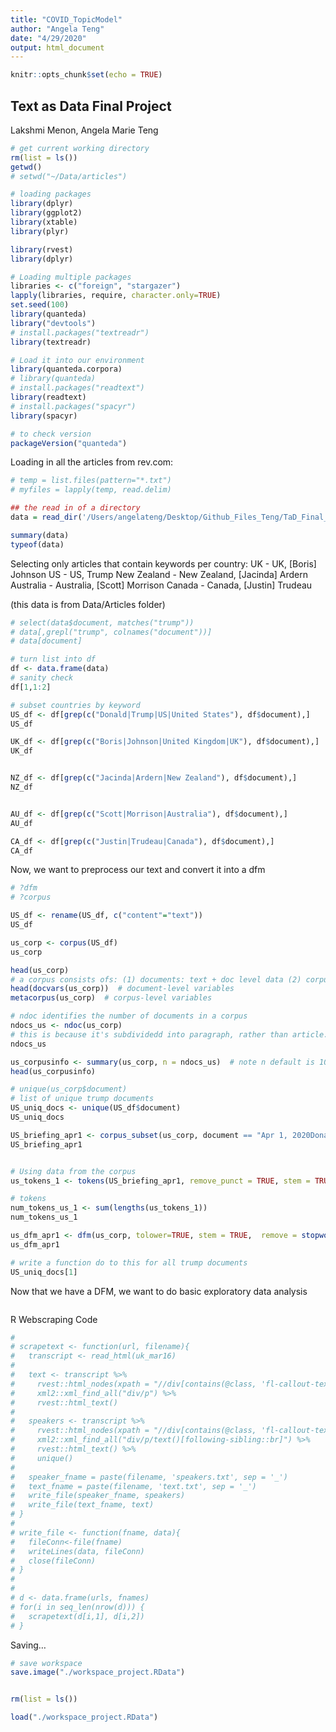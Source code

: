 ```yaml
---
title: "COVID_TopicModel"
author: "Angela Teng"
date: "4/29/2020"
output: html_document
---
```


```r
knitr::opts_chunk$set(echo = TRUE)
```

## Text as Data Final Project 
Lakshmi Menon, Angela Marie Teng

```r
# get current working directory
rm(list = ls())
getwd()  
# setwd("~/Data/articles")

# loading packages 
library(dplyr)
library(ggplot2)
library(xtable)
library(plyr)

library(rvest)
library(dplyr)

# Loading multiple packages
libraries <- c("foreign", "stargazer")
lapply(libraries, require, character.only=TRUE)
set.seed(100)
library(quanteda)
library("devtools")
# install.packages("textreadr")
library(textreadr)

# Load it into our environment
library(quanteda.corpora)
# library(quanteda)
# install.packages("readtext")
library(readtext)
# install.packages("spacyr")
library(spacyr)

# to check version
packageVersion("quanteda")


```

Loading in all the articles from rev.com:
```r
# temp = list.files(pattern="*.txt")
# myfiles = lapply(temp, read.delim)

## the read in of a directory
data = read_dir('/Users/angelateng/Desktop/Github_Files_Teng/TaD_Final_Project/Data/articles')

summary(data)
typeof(data)
```

Selecting only articles that contain keywords per country: 
UK - UK, [Boris] Johnson
US - US, Trump 
New Zealand - New Zealand, [Jacinda] Ardern
Australia - Australia, [Scott] Morrison
Canada - Canada, [Justin] Trudeau

(this data is from Data/Articles folder)
```r
# select(data$document, matches("trump"))
# data[,grepl("trump", colnames("document"))]
# data[document]

# turn list into df
df <- data.frame(data)
# sanity check
df[1,1:2]

# subset countries by keyword
US_df <- df[grep(c("Donald|Trump|US|United States"), df$document),]
US_df

UK_df <- df[grep(c("Boris|Johnson|United Kingdom|UK"), df$document),]
UK_df


NZ_df <- df[grep(c("Jacinda|Ardern|New Zealand"), df$document),]
NZ_df


AU_df <- df[grep(c("Scott|Morrison|Australia"), df$document),]
AU_df

CA_df <- df[grep(c("Justin|Trudeau|Canada"), df$document),]
CA_df
```

Now, we want to preprocess our text and convert it into a dfm
```r
# ?dfm
# ?corpus

US_df <- rename(US_df, c("content"="text"))
US_df

us_corp <- corpus(US_df)
us_corp

head(us_corp)
# a corpus consists ofs: (1) documents: text + doc level data (2) corpus metadata (3) extras (settings)
head(docvars(us_corp))  # document-level variables
metacorpus(us_corp)  # corpus-level variables

# ndoc identifies the number of documents in a corpus
ndocs_us <- ndoc(us_corp)
# this is because it's subdividedd into paragraph, rather than article.....
ndocs_us

us_corpusinfo <- summary(us_corp, n = ndocs_us)  # note n default is 100
head(us_corpusinfo)

# unique(us_corp$document)
# list of unique trump documents
US_uniq_docs <- unique(US_df$document)
US_uniq_docs 

US_briefing_apr1 <- corpus_subset(us_corp, document == "Apr 1, 2020Donald Trump and the Coronavirus Task Fo")
US_briefing_apr1


# Using data from the corpus
us_tokens_1 <- tokens(US_briefing_apr1, remove_punct = TRUE, stem = TRUE, remove_numbers = FALSE, remove_symbols = TRUE, remove_url = TRUE, tolower=TRUE, remove_hyphens=TRUE) 

# tokens
num_tokens_us_1 <- sum(lengths(us_tokens_1))
num_tokens_us_1

us_dfm_apr1 <- dfm(us_corp, tolower=TRUE, stem = TRUE,  remove = stopwords("english"), remove_punct = TRUE)
us_dfm_apr1

# write a function do to this for all trump documents 
US_uniq_docs[1]

```


Now that we have a DFM, we want to do basic exploratory data analysis
```r


```


R Webscraping Code 
```r

# 
# scrapetext <- function(url, filename){
#   transcript <- read_html(uk_mar16)
#   
#   text <- transcript %>% 
#     rvest::html_nodes(xpath = "//div[contains(@class, 'fl-callout-text')]") %>% 
#     xml2::xml_find_all("div/p") %>% 
#     rvest::html_text()
# 
#   speakers <- transcript %>% 
#     rvest::html_nodes(xpath = "//div[contains(@class, 'fl-callout-text')]") %>% 
#     xml2::xml_find_all("div/p/text()[following-sibling::br]") %>% 
#     rvest::html_text() %>%
#     unique()
#   
#   speaker_fname = paste(filename, 'speakers.txt', sep = '_')
#   text_fname = paste(filename, 'text.txt', sep = '_')
#   write_file(speaker_fname, speakers)
#   write_file(text_fname, text)
# }
# 
# write_file <- function(fname, data){
#   fileConn<-file(fname)
#   writeLines(data, fileConn)
#   close(fileConn)  
# }
# 
# 
# d <- data.frame(urls, fnames)
# for(i in seq_len(nrow(d))) {
#   scrapetext(d[i,1], d[i,2])
# }
```


Saving... 
```r
# save workspace
save.image("./workspace_project.RData")


rm(list = ls())

load("./workspace_project.RData")

```




